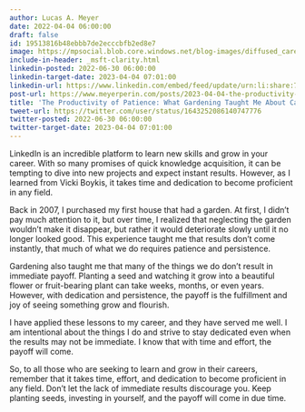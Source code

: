 ```yaml
---
author: Lucas A. Meyer
date: 2022-04-04 06:00:00
draft: false
id: 19513816b48ebbb7de2ecccbfb2ed8e7
image: https://mpsocial.blob.core.windows.net/blog-images/diffused_career_garden.png
include-in-header: _msft-clarity.html
linkedin-posted: 2022-06-30 06:00:00
linkedin-target-date: 2023-04-04 07:01:00
linkedin-url: https://www.linkedin.com/embed/feed/update/urn:li:share:7049017788165750784
post-url: https://www.meyerperin.com/posts/2023-04-04-the-productivity-of-patience-what-gardening-taught-me-about-career-growth.html
title: 'The Productivity of Patience: What Gardening Taught Me About Career Growth'
tweet-url: https://twitter.com/user/status/1643252086140747776
twitter-posted: 2022-06-30 06:00:00
twitter-target-date: 2023-04-04 07:01:00
---
```


LinkedIn is an incredible platform to learn new skills and grow in your career. With so many promises of quick knowledge acquisition, it can be tempting to dive into new projects and expect instant results. However, as I learned from Vicki Boykis, it takes time and dedication to become proficient in any field.

Back in 2007, I purchased my first house that had a garden. At first, I didn't pay much attention to it, but over time, I realized that neglecting the garden wouldn't make it disappear, but rather it would deteriorate slowly until it no longer looked good. This experience taught me that results don't come instantly, that much of what we do requires patience and persistence.

Gardening also taught me that many of the things we do don't result in immediate payoff. Planting a seed and watching it grow into a beautiful flower or fruit-bearing plant can take weeks, months, or even years. However, with dedication and persistence, the payoff is the fulfillment and joy of seeing something grow and flourish.

I have applied these lessons to my career, and they have served me well. I am intentional about the things I do and strive to stay dedicated even when the results may not be immediate. I know that with time and effort, the payoff will come.

So, to all those who are seeking to learn and grow in their careers, remember that it takes time, effort, and dedication to become proficient in any field. Don't let the lack of immediate results discourage you. Keep planting seeds, investing in yourself, and the payoff will come in due time.